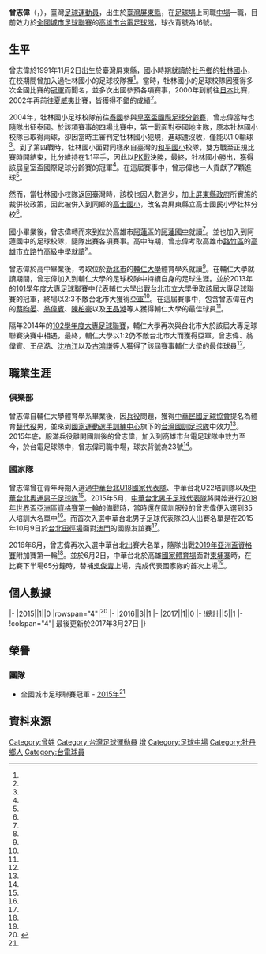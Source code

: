 {{noteta|G1=足球}}
{{Otheruses|曾志偉|other=香港藝人}}
{{Football player infobox
| playername= 曾志偉 <br> Tseng Chih-Wei
| image = Tseng Chih-Wei.jpg
| fullname = 曾志偉
| nickname = 逼比 <ref name="足巢"/>
| height = {{height|m=1.68}} <ref name="足巢"/>
| dateofbirth = {{birth date and age|1991|11|02}} <ref name="足巢"/>
| cityofbirth = [[屏東縣|屏東縣]]
| countryofbirth = {{ROC}}（臺灣）
| currentclub = [[台電足球隊|台電]] <ref name="足巢"/>
| clubnumber = 16
| position = [[中場|中場]]
| youthyears = 
| youthclubs = 
| years1 = 
| clubs1 = [[輔仁大學|輔大]]
| caps1 = 
| goals1 = 
| years2 = 2014 - 2015 <br> 2016 - 
| clubs2 = [[台灣國訓足球隊|國訓]] <br> [[台電足球隊|台電]]
| caps2 = 
| goals2 = 
| nationalyears1 = 2015 - 
| nationalteam1 =  [[中華台北男子足球代表隊|中華臺北]]
| nationalcaps1 = 5
| nationalgoals1 = 1
| pcupdate =
| ntupdate = 2017年3月27日

}}

'''曾志偉'''（{{lang|en|'''Tseng Chih-Wei'''}}，{{bd|1991年|11月2日||}}），臺灣[[足球運動員|足球運動員]]，出生於[[臺灣|臺灣]][[屏東縣|屏東縣]]，在[[足球場|足球場]]上司職[[中場|中場]]一職，目前效力於[[全國城市足球聯賽|全國城市足球聯賽]]的[[高雄市|高雄市]][[台電足球隊|台電足球隊]]，球衣背號為16號。

== 生平 ==
曾志偉於1991年11月2日出生於臺灣屏東縣，國小時期就讀於[[牡丹鄉|牡丹鄉]]的[[屏東縣立高士國民小學牡林分校|牡林國小]]，在校期間曾加入過牡林國小的足球校隊裡<ref name="自由時報2"/>。當時，牡林國小的足球校隊因獲得多次全國比賽的[[冠軍|冠軍]]而聞名，並多次出國參預各項賽事，2000年到前往[[日本|日本]]比賽，2002年再前往[[夏威夷|夏威夷]]比賽，皆獲得不錯的成績<ref name="遠見書坊"/>。

2004年，牡林國小足球校隊前往[[泰國|泰國]]參與[[皇室盃國際足球分齡賽|皇室盃國際足球分齡賽]]，曾志偉當時也隨隊出征泰國。於該項賽事的四場比賽中，第一戰面對泰國地主隊，原本牡林國小校隊已取得兩球，卻因當時主審判定牡林國小犯規，進球遭沒收，僅能以1:0輸球<ref name="牡林國小"/>。到了第四戰時，牡林國小面對同樣來自臺灣的[[和平國小|和平國小]]校隊，雙方戰至正規比賽時間結束，比分維持在1:1平手，因此以[[點球大戰|PK戰]]決勝，最終，牡林國小勝出，獲得該屆皇室盃國際足球分齡賽的冠軍<ref name="牡林國小"/>。在這屆賽事中，曾志偉也一人貢獻了7顆進球<ref name="牡林國小"/>。

然而，當牡林國小校隊返回臺灣時，該校也因人數過少，加上[[屏東縣政府|屏東縣政府]]所實施的裁併校政策，因此被併入到同鄉的[[屏東縣立高士國民小學|高士國小]]，改名為屏東縣立高士國民小學牡林分校<ref name="遠見書坊"/>。

國小畢業後，曾志偉轉而來到位於高雄市[[阿蓮區|阿蓮區]]的[[高雄市立阿蓮國民中學|阿蓮國中]]就讀<ref name="阿蓮國中"/>。並也加入到阿蓮國中的足球校隊，隨隊出賽各項賽事。高中時期，曾志偉考取高雄市[[路竹區|路竹區]]的[[高雄市立路竹高級中學|高雄市立路竹高級中學]]就讀<ref name="阿蓮國中"/>。

曾志偉於高中畢業後，考取位於[[新北市|新北市]]的[[輔仁大學|輔仁大學]]體育學系就讀<ref name="中華民國足球協會4"/>。在輔仁大學就讀期間，曾志偉加入到輔仁大學的足球校隊中持續自身的足球生涯。並於2013年的[[大專校院101學年度足球運動聯賽|101學年度大專足球聯賽]]中代表輔仁大學出戰[[台北市立大學|台北市立大學]]爭取該屆大專足球聯賽的冠軍，終場以2:3不敵台北市大獲得[[亞軍|亞軍]]<ref name="輔大新聞2"/>。在這屆賽事中，包含曾志偉在內的[[蔡昀晏|蔡昀晏]]、[[翁偉賓|翁偉賓]]、[[陳柏豪|陳柏豪]]以及[[王品澔|王品澔]]等人獲得輔仁大學的最佳球員<ref name="輔大新聞2"/>。

隔年2014年的[[大專校院102學年度足球運動聯賽|102學年度大專足球聯賽]]，輔仁大學再次與台北市大於該屆大專足球聯賽決賽中相遇，最終，輔仁大學以1:2仍不敵台北市大而獲得亞軍。曾志偉、翁偉賓、王品澔、[[沈柏江|沈柏江]]以及[[古鴻謙|古鴻謙]]等人獲得了該屆賽事輔仁大學的最佳球員<ref name="輔大新聞"/>。

== 職業生涯 ==
=== 俱樂部 ===
曾志偉自輔仁大學體育學系畢業後，因[[兵役|兵役]]問題，獲得[[中華民國足球協會|中華民國足球協會]]提名為體育[[替代役|替代役]]男，並來到[[國家運動選手訓練中心|國家運動選手訓練中心]]旗下的[[台灣國訓足球隊|台灣國訓足球隊]]中效力<ref name="中華民國足球協會3"/>。2015年底，服滿兵役離開國訓後的曾志偉，加入到高雄市台電足球隊中效力至今，於台電足球隊中，曾志偉司職中場，球衣背號為23號<ref name="足巢"/>。

=== 國家隊 ===
曾志偉曾在青年時期入選過[[中華台北U18國家代表隊|中華台北U18國家代表隊]]、中華台北U22培訓隊以及[[中華台北奧運男子足球隊|中華台北奧運男子足球隊]]<ref name="中華民國足球協會4"/>。2015年5月，[[中華台北男子足球代表隊|中華台北男子足球代表隊]]將開始進行[[2018年世界盃亞洲區資格賽第一輪|2018年世界盃亞洲區資格賽第一輪]]的備戰時，當時還在國訓服役的曾志偉便入選到35人培訓大名單中<ref name="中華民國足球協會3"/>。而首次入選中華台北男子足球代表隊23人出賽名單是在2015年10月9日於[[台北田徑場|台北田徑場]]面對[[澳門足球代表隊|澳門]]的國際友誼賽<ref name="自由時報"/>。

2016年6月，曾志偉再次入選中華台北出賽大名單，隨隊出戰[[2019年亞洲盃資格賽|2019年亞洲盃資格賽]]附加賽第一輪<ref name="AFC"/>。並於6月2日，中華台北於高雄[[國家體育場_(高雄市)|國家體育場]]面對[[柬埔寨國家足球隊|柬埔寨]]時，在比賽下半場65分鐘時，替補[[吳俊青|吳俊青]]上場，完成代表國家隊的首次上場<ref name="AFC"/>。

== 個人數據 ==
{{noteta|G1=足球}}{{Football player national team statistics|TPE}}
|-
|2015||1||0
|rowspan="4"|<ref>{{Cite web |url=http://www.national-football-teams.com/player/60874/Chih_Wei_Tseng.html |title=存档副本 |access-date=2017-03-26 |archive-date=2019-12-02 |archive-url=https://web.archive.org/web/20191202111649/https://www.national-football-teams.com/player/60874/Chih_Wei_Tseng.html |dead-url=no }}</ref>
|-
|2016||3||1
|-
|2017||1||0
|-
!總計||5||1
|-
!colspan="4"| 最後更新於2017年3月27日
|}

== 榮譽 ==
=== 團隊 ===
* 全國城市足球聯賽冠軍 - [[2015年全國城市足球聯賽|2015年]]<ref name="中華民國足球協會2"/>

== 資料來源 ==
{{Reflist| refs=
<ref name="中華民國足球協會2">{{cite web|language=zh-tw|url=http://www.ctfa.com.tw/tournament/taiwan/77-intercity/2967-2-2.html|title=全國城市足球聯賽最終戰 大同2-2逼和台灣體大獲聯賽亞軍|author=|publisher=中華民國足球協會|date=2016-04-24|accessdate=2016-06-03|deadurl=yes|archiveurl=https://web.archive.org/web/20160509120419/http://www.ctfa.com.tw/tournament/taiwan/77-intercity/2967-2-2.html|archivedate=2016-05-09}}</ref>

<ref name="足巢">{{cite web|language=zh-tw|url=http://footballhometw.weebly.com/263662453520553.html|title=曾志偉 Tseng Chih-Wei|author=|publisher=足巢|date=|accessdate=2016-06-03|archive-date=2017-01-13|archive-url=https://web.archive.org/web/20170113163034/http://footballhometw.weebly.com/263662453520553.html|dead-url=no}}</ref>

<ref name="中華民國足球協會3">{{cite web|language=zh-tw|url=http://www.ctfa.com.tw/hotnews/ctfa-news/2506-2015-05-04-18-20-42.html|title=中華男足世界盃小組賽第一階段35人集訓名單|author=|publisher=中華民國足球協會|date=2015-05-04|accessdate=2016-06-03|archive-date=2019-12-03|archive-url=https://web.archive.org/web/20191203192116/https://www.ctfa.com.tw/hotnews/ctfa-news/2506-2015-05-04-18-20-42.html|dead-url=no}}</ref>

<ref name="自由時報">{{cite web|language=zh-tw|url=http://sports.ltn.com.tw/news/breakingnews/1469046|title=男足友誼賽戰澳門 23人名單少了隊長陳柏良|author=林宗偉|publisher=自由時報|date=2015-10-08|accessdate=2016-06-03|archive-date=2019-12-01|archive-url=https://web.archive.org/web/20191201141245/https://sports.ltn.com.tw/news/breakingnews/1469046|dead-url=no}}</ref>

<ref name="AFC">{{cite web|language=zh-tw|url=http://www.the-afc.com/afcasfeeds?fixtureid=10175&stageid=403&tMode=H&view=ajax&show=matchsummary|title=AFC ASIAN CUP UAE 2019™|author=|publisher=AFC亞洲足球聯盟|date=2016-06-02|accessdate=2016-06-03|archive-date=2017-08-30|archive-url=https://web.archive.org/web/20170830193405/http://www.the-afc.com/afcasfeeds?fixtureid=10175&stageid=403&tMode=H&view=ajax&show=matchsummary|dead-url=no}}</ref>

<ref name="輔大新聞">{{cite web|language=zh-tw|url=http://www.pro.fju.edu.tw/press_show.asp?press_id=1815|title=102UFA》102學年度大專足球決賽 輔大1：2敗給北市大獲得亞軍|author=林以晨、吳家宇|publisher=輔仁大學公共事務室|date=2014-03-24|accessdate=2016-06-03}}</ref>

<ref name="輔大新聞2">{{cite web|language=zh-tw|url=http://140.136.114.206/blog3/archives/005575.html|title=101UFA》101學年度大專足球決賽　輔大2:3獲亞軍|author=連育瑩、賴國聲|publisher=輔仁大學新聞網|date=2013-03-09|accessdate=2016-06-03|archive-date=2019-08-27|archive-url=https://web.archive.org/web/20190827183120/http://140.136.114.206/blog3/archives/005575.html|dead-url=no}}</ref>

<ref name="阿蓮國中">{{cite web|language=zh-tw|url=http://www.alm.ks.edu.tw/course/course_101/9_characteristic/4_sport/5_form.doc|title=阿蓮國中體育班歷屆輔導升學一覽表|author=|publisher=高雄市立阿蓮國中|date=|accessdate=2016-06-03|archive-date=2017-01-13|archive-url=https://web.archive.org/web/20170113151428/http://www.alm.ks.edu.tw/course/course_101/9_characteristic/4_sport/5_form.doc|dead-url=no}}</ref>

<ref name="中華民國足球協會4">{{cite web|language=zh-tw|url=http://www.ctfa.com.tw/attachments/article/2139/U22%E7%94%B7%E6%9C%80%E6%96%B0%E5%90%8D%E5%96%AE.docx|title=103年度中華民國足球協會潛力計畫教練、選手名單|author=|publisher=中華民國足球協會|date=|accessdate=2016-06-03|archive-date=2019-11-12|archive-url=https://web.archive.org/web/20191112210736/https://www.ctfa.com.tw/attachments/article/2139/U22%e7%94%b7%e6%9c%80%e6%96%b0%e5%90%8d%e5%96%ae.docx|dead-url=no}}</ref>

<ref name="牡林國小">{{cite web|language=zh-tw|url=http://mypaper.pchome.com.tw/wb580120/post/1240206969|title=牡林國小奪冠，隨隊教練神傷|author=|publisher=PCHome 個人新聞平台|date=2004-08-02|accessdate=2016-06-03|archive-date=2019-08-24|archive-url=https://web.archive.org/web/20190824100839/http://mypaper.pchome.com.tw/wb580120/post/1240206969|dead-url=no}}</ref>

<ref name="遠見書坊">{{cite web|language=zh-tw|url=http://store.gvm.com.tw/article_content_12322.html|title=一個都不能少！屏東牡林分校 沒鞋穿的足球冠軍夢|author=林妙玲|publisher=遠見雜誌|date=2006-09|accessdate=2016-06-03|archive-date=2019-11-15|archive-url=https://web.archive.org/web/20191115034607/https://store.gvm.com.tw/article_content_12322.html|dead-url=no}}</ref>

<ref name="自由時報2">{{cite web|language=zh-tw|url=http://news.ltn.com.tw/news/life/breakingnews/1525524|title=省早餐、赤腳練、比賽球鞋輪流穿…偏鄉童拚足球|author=蔡宗憲|publisher=自由時報|date=2015-12-01|accessdate=2016-06-03|archive-date=2019-12-02|archive-url=https://web.archive.org/web/20191202101954/https://news.ltn.com.tw/news/life/breakingnews/1525524|dead-url=no}}</ref>

}}

{{台電足球隊球員名單}}

{{DEFAULTSORT:Tseng曾}}
[[Category:曾姓|Category:曾姓]]
[[Category:台灣足球運動員|Category:台灣足球運動員]]
[[Category:輔仁大學校友|增]]
[[Category:足球中場|Category:足球中場]]
[[Category:牡丹鄉人|Category:牡丹鄉人]]
[[Category:台電球員|Category:台電球員]]